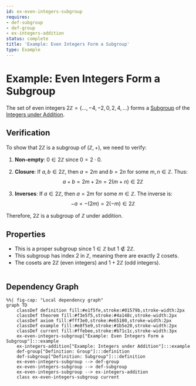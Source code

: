 ```yaml
---
id: ex-even-integers-subgroup
requires:
- def-subgroup
- def-group
- ex-integers-addition
status: complete
title: 'Example: Even Integers Form a Subgroup'
type: Example
---
```


# Example: Even Integers Form a Subgroup

The set of even integers $2\mathbb{Z} = \{..., -4, -2, 0, 2, 4, ...\}$ forms a [Subgroup](def-subgroup.qmd) of the [Integers under Addition](ex-integers-addition.qmd).

## Verification

To show that $2\mathbb{Z}$ is a subgroup of $(\mathbb{Z}, +)$, we need to verify:

1. **Non-empty**: $0 \in 2\mathbb{Z}$ since $0 = 2 \cdot 0$.

2. **Closure**: If $a, b \in 2\mathbb{Z}$, then $a = 2m$ and $b = 2n$ for some $m, n \in \mathbb{Z}$. Thus:
   $$a + b = 2m + 2n = 2(m + n) \in 2\mathbb{Z}$$

3. **Inverses**: If $a \in 2\mathbb{Z}$, then $a = 2m$ for some $m \in \mathbb{Z}$. The inverse is:
   $$-a = -(2m) = 2(-m) \in 2\mathbb{Z}$$

Therefore, $2\mathbb{Z}$ is a subgroup of $\mathbb{Z}$ under addition.

## Properties

- This is a proper subgroup since $1 \in \mathbb{Z}$ but $1 \notin 2\mathbb{Z}$.
- This subgroup has index 2 in $\mathbb{Z}$, meaning there are exactly 2 cosets.
- The cosets are $2\mathbb{Z}$ (even integers) and $1 + 2\mathbb{Z}$ (odd integers).

```mermaid
```

## Dependency Graph

```mermaid
%%| fig-cap: "Local dependency graph"
graph TD
    classDef definition fill:#e1f5fe,stroke:#01579b,stroke-width:2px
    classDef theorem fill:#f3e5f5,stroke:#4a148c,stroke-width:2px
    classDef axiom fill:#fff3e0,stroke:#e65100,stroke-width:2px
    classDef example fill:#e8f5e9,stroke:#1b5e20,stroke-width:2px
    classDef current fill:#ffebee,stroke:#b71c1c,stroke-width:3px
    ex-even-integers-subgroup["Example: Even Integers Form a Subgroup"]:::example
    ex-integers-addition["Example: Integers under Addition"]:::example
    def-group["Definition: Group"]:::definition
    def-subgroup["Definition: Subgroup"]:::definition
    ex-even-integers-subgroup --> def-group
    ex-even-integers-subgroup --> def-subgroup
    ex-even-integers-subgroup --> ex-integers-addition
    class ex-even-integers-subgroup current
```

